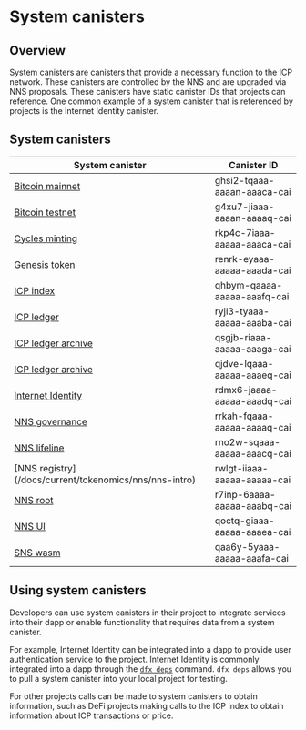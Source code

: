 # System canisters

## Overview

System canisters are canisters that provide a necessary function to the ICP network. These canisters are controlled by the NNS and are upgraded via NNS proposals. These canisters have static canister IDs that projects can reference. One common example of a system canister that is referenced by projects is the Internet Identity canister. 

## System canisters

| System canister | Canister ID |
|-----------------|-------------|
| [Bitcoin mainnet](/docs/current/developer-docs/integrations/bitcoin/) | ghsi2-tqaaa-aaaan-aaaca-cai |
| [Bitcoin testnet](/docs/current/developer-docs/integrations/bitcoin/) | g4xu7-jiaaa-aaaan-aaaaq-cai |
| [Cycles minting](/docs/current/developer-docs/gas-cost) | rkp4c-7iaaa-aaaaa-aaaca-cai |
| [Genesis token](/how-it-works/tokenomics/) | renrk-eyaaa-aaaaa-aaada-cai |
| [ICP index](/docs/current/developer-docs/integrations/ledger/icp-index-local-setup) | qhbym-qaaaa-aaaaa-aaafq-cai |
| [ICP ledger](/docs/current/developer-docs/integrations/ledger/) | ryjl3-tyaaa-aaaaa-aaaba-cai |
| [ICP ledger archive](/docs/current/developer-docs/integrations/ledger/) | qsgjb-riaaa-aaaaa-aaaga-cai |
| [ICP ledger archive](/docs/current/developer-docs/integrations/ledger/) | qjdve-lqaaa-aaaaa-aaaeq-cai |
| [Internet Identity](/docs/current/developer-docs/integrations/internet-identity/overview) | rdmx6-jaaaa-aaaaa-aaadq-cai |
| [NNS governance](/docs/current/tokenomics/nns/nns-intro)      | rrkah-fqaaa-aaaaa-aaaaq-cai |
| [NNS lifeline](/docs/current/tokenomics/nns/nns-intro) | rno2w-sqaaa-aaaaa-aaacq-cai |
| [NNS registry] (/docs/current/tokenomics/nns/nns-intro)      | rwlgt-iiaaa-aaaaa-aaaaa-cai |
| [NNS root](/docs/current/tokenomics/nns/nns-intro) | r7inp-6aaaa-aaaaa-aaabq-cai |
| [NNS UI](/docs/current/tokenomics/nns/nns-intro) | qoctq-giaaa-aaaaa-aaaea-cai |
| [SNS wasm](/docs/current/developer-docs/integrations/sns/introduction/sns-intro-high-level) | qaa6y-5yaaa-aaaaa-aaafa-cai |

## Using system canisters

Developers can use system canisters in their project to integrate services into their dapp or enable functionality that requires data from a system canister. 

For example, Internet Identity can be integrated into a dapp to provide user authentication service to the project. Internet Identity is commonly integrated into a dapp through the [`dfx deps`](/docs/current/developer-docs/setup/pulling-canister-dependencies) command. `dfx deps` allows you to pull a system canister into your local project for testing. 

For other projects calls can be made to system canisters to obtain information, such as DeFi projects making calls to the ICP index to obtain information about ICP transactions or price. 
